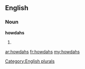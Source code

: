 ==English==

===Noun===
'''howdahs'''

# {{plural of|[[howdah]]}}

[[Category:English plurals]]

[[ar:howdahs]]
[[fr:howdahs]]
[[my:howdahs]]